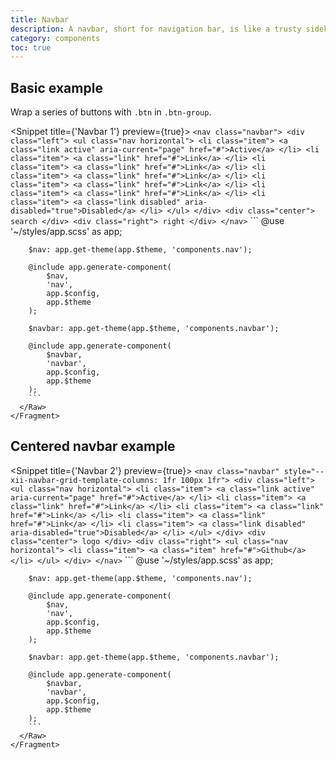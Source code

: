 ```yaml
---
title: Navbar
description: A navbar, short for navigation bar, is like a trusty sidekick that helps users navigate a website. It's the trusty compass that guides users through the digital wilderness, pointing them in the right direction with its list of links and menu items. With a navbar, users can easily find their way around a website, avoiding getting lost in the digital jungle.
category: components
toc: true
---
```



## Basic example

Wrap a series of buttons with `.btn` in `.btn-group`.

<Snippet title={'Navbar 1'} preview={true}>
    <Fragment slot="html">
      <Raw file={file} line_start={18} line_end={50}>
        ```
        <nav class="navbar">
            <div class="left">
                <ul class="nav horizontal">
                    <li class="item">
                        <a class="link active" aria-current="page" href="#">Active</a>
                    </li>
                    <li class="item">
                        <a class="link" href="#">Link</a>
                    </li>
                    <li class="item">
                        <a class="link" href="#">Link</a>
                    </li>
                    <li class="item">
                        <a class="link" href="#">Link</a>
                    </li>
                    <li class="item">
                        <a class="link" href="#">Link</a>
                    </li>
                    <li class="item">
                        <a class="link" href="#">Link</a>
                    </li>
                    <li class="item">
                        <a class="link disabled" aria-disabled="true">Disabled</a>
                    </li>
                </ul>
            </div>
            <div class="center">
                search
            </div>
            <div class="right">
                right
            </div>
        </nav>
        ```
      </Raw>
    </Fragment>
    <Fragment slot="scss">
      <Raw file={file} line_start={57} line_end={75}>
        ```
        @use '~/styles/app.scss' as app;

        $nav: app.get-theme(app.$theme, 'components.nav');

        @include app.generate-component(
            $nav,
            'nav',
            app.$config,
            app.$theme
        );

        $navbar: app.get-theme(app.$theme, 'components.navbar');

        @include app.generate-component(
            $navbar,
            'navbar',
            app.$config,
            app.$theme
        );
        ```
      </Raw>
    </Fragment>
</Snippet>

## Centered navbar example


<Snippet title={'Navbar 2'} preview={true}>
    <Fragment slot="html">
      <Raw file={file} line_start={88} line_end={118}>
        ```
        <nav class="navbar" style="--xii-navbar-grid-template-columns: 1fr 100px 1fr">
            <div class="left">
                <ul class="nav horizontal">
                    <li class="item">
                        <a class="link active" aria-current="page" href="#">Active</a>
                    </li>
                    <li class="item">
                        <a class="link" href="#">Link</a>
                    </li>
                    <li class="item">
                        <a class="link" href="#">Link</a>
                    </li>
                    <li class="item">
                        <a class="link" href="#">Link</a>
                    </li>
                    <li class="item">
                        <a class="link disabled" aria-disabled="true">Disabled</a>
                    </li>
                </ul>
            </div>
            <div class="center">
                logo
            </div>
            <div class="right">
                <ul class="nav horizontal">
                    <li class="item">
                        <a class="item" href="#">Github</a>
                    </li>
                </ul>
            </div>
        </nav>
        ```
      </Raw>
    </Fragment>
    <Fragment slot="scss">
      <Raw file={file} line_start={125} line_end={143}>
        ```
        @use '~/styles/app.scss' as app;

        $nav: app.get-theme(app.$theme, 'components.nav');

        @include app.generate-component(
            $nav,
            'nav',
            app.$config,
            app.$theme
        );

        $navbar: app.get-theme(app.$theme, 'components.navbar');

        @include app.generate-component(
            $navbar,
            'navbar',
            app.$config,
            app.$theme
        );
        ```
      </Raw>
    </Fragment>
</Snippet>


